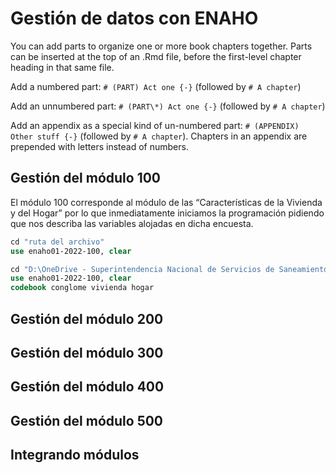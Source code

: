 # Gestión de datos con ENAHO

You can add parts to organize one or more book chapters together. Parts can be inserted at the top of an .Rmd file, before the first-level chapter heading in that same file. 

Add a numbered part: `# (PART) Act one {-}` (followed by `# A chapter`)

Add an unnumbered part: `# (PART\*) Act one {-}` (followed by `# A chapter`)

Add an appendix as a special kind of un-numbered part: `# (APPENDIX) Other stuff {-}` (followed by `# A chapter`). Chapters in an appendix are prepended with letters instead of numbers.

## Gestión del módulo 100

El módulo 100 corresponde al módulo de las "Características de la Vivienda y del Hogar" por lo que inmediatamente iniciamos la programación pidiendo que nos describa las variables alojadas en dicha encuesta.

```{stata, results='hide'}
cd "ruta del archivo"
use enaho01-2022-100, clear
```

```{stata, echo=FALSE}
cd "D:\OneDrive - Superintendencia Nacional de Servicios de Saneamiento\Escritorio\renzo\asesorías\Noemy\data"
use enaho01-2022-100, clear
codebook conglome vivienda hogar
```


## Gestión del módulo 200

## Gestión del módulo 300

## Gestión del módulo 400

## Gestión del módulo 500

## Integrando módulos
